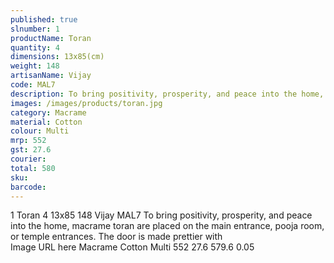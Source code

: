 ---
published: true
slnumber: 1
productName: Toran
quantity: 4
dimensions: 13x85(cm)	
weight: 148
artisanName: Vijay
code: MAL7
description: To bring positivity, prosperity, and peace into the home, macrame toran are placed on the main entrance, pooja room, or temple entrances. The door is made prettier with  
images: /images/products/toran.jpg
category: Macrame
material: Cotton
colour: Multi
mrp: 552
gst: 27.6
courier:	
total: 580
sku:
barcode:
---

1	Toran	4	13x85	148	Vijay	MAL7	To bring positivity, prosperity, and peace into the home, macrame toran are placed on the main entrance, pooja room, or temple entrances. The door is made prettier with 	
Image URL here	Macrame	Cotton	Multi	552	27.6		579.6									0.05			
